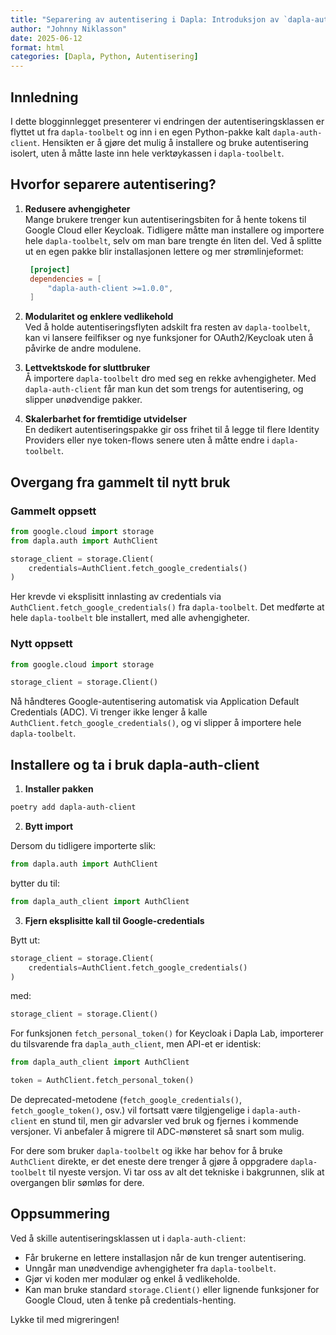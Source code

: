 ```yaml
---
title: "Separering av autentisering i Dapla: Introduksjon av `dapla-auth-client`"
author: "Johnny Niklasson"
date: 2025-06-12
format: html
categories: [Dapla, Python, Autentisering]
---
```


## Innledning

I dette blogginnlegget presenterer vi endringen der autentiseringsklassen er flyttet ut fra `dapla-toolbelt` og inn i en egen Python-pakke kalt `dapla-auth-client`. Hensikten er å gjøre det mulig å installere og bruke autentisering isolert, uten å måtte laste inn hele verktøykassen i `dapla-toolbelt`.

## Hvorfor separere autentisering?

1. **Redusere avhengigheter**  
   Mange brukere trenger kun autentiseringsbiten for å hente tokens til Google Cloud eller Keycloak. Tidligere måtte man installere og importere hele `dapla-toolbelt`, selv om man bare trengte én liten del. Ved å splitte ut en egen pakke blir installasjonen lettere og mer strømlinjeformet:

   ```toml
    [project]
    dependencies = [
        "dapla-auth-client >=1.0.0",
    ]
   ```

2. **Modularitet og enklere vedlikehold**  
   Ved å holde autentiseringsflyten adskilt fra resten av `dapla-toolbelt`, kan vi lansere feilfikser og nye funksjoner for OAuth2/Keycloak uten å påvirke de andre modulene.

3. **Lettvektskode for sluttbruker**  
   Å importere `dapla-toolbelt` dro med seg en rekke avhengigheter. Med `dapla-auth-client` får man kun det som trengs for autentisering, og slipper unødvendige pakker.

4. **Skalerbarhet for fremtidige utvidelser**  
   En dedikert autentiseringspakke gir oss frihet til å legge til flere Identity Providers eller nye token-flows senere uten å måtte endre i `dapla-toolbelt`.

## Overgang fra gammelt til nytt bruk

### Gammelt oppsett

```python
from google.cloud import storage
from dapla.auth import AuthClient

storage_client = storage.Client(
    credentials=AuthClient.fetch_google_credentials()
)
```

Her krevde vi eksplisitt innlasting av credentials via `AuthClient.fetch_google_credentials()` fra `dapla-toolbelt`. Det medførte at hele `dapla-toolbelt` ble installert, med alle avhengigheter.

### Nytt oppsett

```python
from google.cloud import storage

storage_client = storage.Client()
```

Nå håndteres Google-autentisering automatisk via Application Default Credentials (ADC). Vi trenger ikke lenger å kalle `AuthClient.fetch_google_credentials()`, og vi slipper å importere hele `dapla-toolbelt`.

## Installere og ta i bruk dapla-auth-client

1. **Installer pakken**

```bash
poetry add dapla-auth-client
```

2. **Bytt import**

Dersom du tidligere importerte slik:

```python
from dapla.auth import AuthClient
```

bytter du til:

```python
from dapla_auth_client import AuthClient
```

3. **Fjern eksplisitte kall til Google‐credentials**

Bytt ut:

```python
storage_client = storage.Client(
    credentials=AuthClient.fetch_google_credentials()
)
```

med:

```python
storage_client = storage.Client()
```

For funksjonen `fetch_personal_token()` for Keycloak i Dapla Lab, importerer du tilsvarende fra `dapla_auth_client`, men API-et er identisk:

```python
from dapla_auth_client import AuthClient

token = AuthClient.fetch_personal_token()
```

De deprecated-metodene (`fetch_google_credentials()`, `fetch_google_token()`, osv.) vil fortsatt være tilgjengelige i `dapla-auth-client` en stund til, men gir advarsler ved bruk og fjernes i kommende versjoner. Vi anbefaler å migrere til ADC-mønsteret så snart som mulig.

For dere som bruker `dapla-toolbelt` og ikke har behov for å bruke `AuthClient` direkte, er det eneste dere trenger å gjøre å oppgradere `dapla-toolbelt` til nyeste versjon. Vi tar oss av alt det tekniske i bakgrunnen, slik at overgangen blir sømløs for dere.

## Oppsummering

Ved å skille autentiseringsklassen ut i `dapla-auth-client`:

- Får brukerne en lettere installasjon når de kun trenger autentisering.
- Unngår man unødvendige avhengigheter fra `dapla-toolbelt`.
- Gjør vi koden mer modulær og enkel å vedlikeholde.
- Kan man bruke standard `storage.Client()` eller lignende funksjoner for Google Cloud, uten å tenke på credentials-henting.

Lykke til med migreringen!
